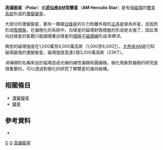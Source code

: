 {{NoteTA|G1=物理學}}
'''高偏振星'''（'''Polar'''）或'''[[武仙座AM|武仙座AM]]型變星'''（'''AM Herculis Star'''）是有強[[磁場|磁場]]的[[雙星系統|雙星系統]]形成的[[激變變星|激變變星]]。 

大部分的激變變星，都有一顆被[[白矮星|白矮星]]的引力剝離外殼的[[主序星|主序星]]做為伴星，並因而形成[[吸積盤|吸積盤]]。在偏極化的系統中，白矮星的磁場對吸積盤的形成是太強了，因此落向白矮星的氣體只能跟隨著白矮星的[[偶極子|偶極子]][[磁場線|磁場線]]形成''吸積流''。

典型的磁場強度在1,000萬至8,000萬高斯（1,000至8,000[[泰斯拉|T]]）。[[大熊座AN|大熊座AN]]是已知磁場最強的激變變星，磁場強度高達2億3,000萬高斯（23KT）。

''高偏振''的名稱來自於磁場造成光線的線性偏極和圓偏極。極化現象對偏極的研究是很重要的，可以透過對極化的研究了解雙星的幾何結構。

==  相關條目 ==
*[[激變變星|激變變星]]
*[[變星|變星]]

== 參考資料 ==
*{{cite book
 | author=Coel Hellier
 | title=Cataclysmic Variable Stars: How and Why They Vary
 | publisher=Springer Praxis
 | year=2001
 | id=ISBN 1-85233-211-5}}

{{白矮星}}
{{天文小作品}}
[[Category:恆星現象|G]]
[[Category:激變變星|G]]
[[Category:高偏振星|]]